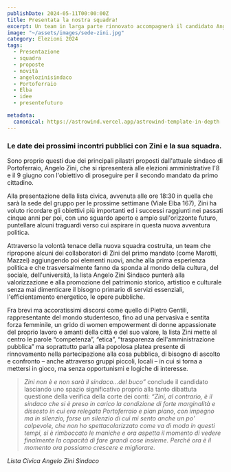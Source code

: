```yaml
---
publishDate: 2024-05-11T00:00:00Z
title: Presentata la nostra squadra!
excerpt: Un team in larga parte rinnovato accompagnerà il candidato Angelo Zini
image: "~/assets/images/sede-zini.jpg"
category: Elezioni 2024
tags:
  - Presentazione
  - squadra
  - proposte
  - novità
  - angelozinisindaco
  - Portoferraio
  - Elba
  - idee
  - presentefuturo

metadata:
  canonical: https://astrowind.vercel.app/astrowind-template-in-depth
---
```



### Le date dei prossimi incontri pubblici con Zini e la sua squadra.

Sono proprio questi due dei principali pilastri proposti dall'attuale sindaco di Portoferraio, Angelo Zini, che si ripresenterà alle elezioni amministrative l'8 e il 9 giugno con l'obiettivo di proseguire per il secondo mandato da primo cittadino.

Alla presentazione della lista civica, avvenuta alle ore 18:30 in quella che sarà la sede del gruppo per le prossime settimane (Viale Elba 167), Zini ha voluto ricordare gli obiettivi più importanti ed i successi raggiunti nei passati cinque anni per poi, con uno sguardo aperto e ampio sull'orizzonte futuro, puntellare alcuni traguardi verso cui aspirare in questa nuova avventura politica.

Attraverso la volontà tenace della nuova squadra costruita, un team che ripropone alcuni dei
collaboratori di Zini del primo mandato (come Marotti, Mazzei) aggiungendo poi elementi nuovi, anche alla prima esperienza politica e che trasversalmente fanno da sponda al mondo della cultura, del
sociale, dell'università, la lista Angelo Zini Sindaco punterà alla valorizzazione e alla promozione del patrimonio storico, artistico e culturale senza mai dimenticare il bisogno primario di servizi essenziali, l'efficientamento energetico, le opere pubbliche. 

Fra brevi ma accoratissimi discorsi come quello di Pietro Gentili, rappresentante del mondo
studentesco, fino ad una pervasiva e sentita forza femminile, un grido di women empowerment di
donne appassionate del proprio lavoro e amanti della città e del suo valore, la lista Zini mette al centro le parole “competenza”, “etica”, “trasparenza dell'amministrazione pubblica” ma soprattutto parla alla popolosa platea presente di rinnovamento nella partecipazione alla cosa pubblica, di bisogno di ascolto e confronto – anche attraverso gruppi piccoli, locali – in cui si torna a mettersi in gioco, ma senza opportunismi e logiche di interesse. 

> _Zini non è e non sarà il sindaco...del buco”_ conclude il candidato lasciando uno spazio significativo proprio alla tanto dibattuta questione della verifica della corte dei conti: _“Zini, al contrario, è il sindaco che si è preso in carico la condizione di forte marginalità e dissesto in cui era relegata Portoferraio e pian piano, con impegno ma in silenzio, forse un silenzio di cui mi sento anche un po' colpevole, che non ho spettacolarizzato come va di moda in questi tempi, si è rimboccato le maniche e ora aspetta il momento di vedere finalmente la capacità di fare grandi cose insieme. Perché ora è il momento ora possiamo crescere e migliorare_.

_Lista Civica Angelo Zini Sindaco_